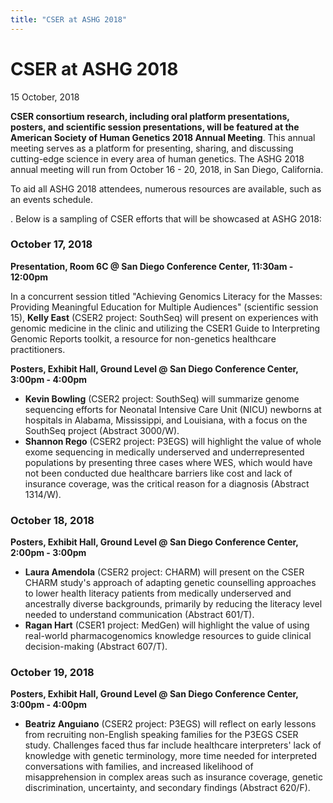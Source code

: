 ```yaml
---
title: "CSER at ASHG 2018"
---
```



<BreadcrumbsNews />

# CSER at ASHG 2018

<Subheader>15 October, 2018</Subheader>

**CSER consortium research, including oral platform presentations, posters, and scientific session presentations, will be featured at the American Society of Human Genetics 2018 Annual Meeting**. This annual meeting serves as a platform for presenting, sharing, and discussing cutting-edge science in every area of human genetics. The ASHG 2018 annual meeting will run from October 16 - 20, 2018, in San Diego, California.

To aid all ASHG 2018 attendees, numerous resources are available, such as an events schedule.

<Link
  label="A full list of CSER work at ASHG 2018 can be found online here"
  url="https://cser-consortium.org/system/files/attachments/cser_ashg_2018_posters_and_presentations_2018-10-15.pdf"
/>
. Below is a sampling of CSER efforts that will be showcased at ASHG 2018:

### October 17, 2018

**Presentation, Room 6C @ San Diego Conference Center, <NBS>11:30am - 12:00pm</NBS>**

In a concurrent session titled "Achieving Genomics Literacy for the Masses: Providing Meaningful Education for Multiple Audiences" (scientific session 15), **Kelly East** (CSER2 project: SouthSeq) will present on experiences with genomic medicine in the clinic and utilizing the CSER1 Guide to Interpreting Genomic Reports toolkit, a resource for non-genetics healthcare practitioners.

**Posters, Exhibit Hall, Ground Level @ San Diego Conference Center, <NBS>3:00pm - 4:00pm</NBS>**

- **Kevin Bowling** (CSER2 project: SouthSeq) will summarize genome sequencing efforts for Neonatal Intensive Care Unit (NICU) newborns at hospitals in Alabama, Mississippi, and Louisiana, with a focus on the SouthSeq project (Abstract 3000/W).
- **Shannon Rego** (CSER2 project: P3EGS) will highlight the value of whole exome sequencing in medically underserved and underrepresented populations by presenting three cases where WES, which would have not been conducted due healthcare barriers like cost and lack of insurance coverage, was the critical reason for a diagnosis (Abstract 1314/W).

### October 18, 2018

**Posters, Exhibit Hall, Ground Level @ San Diego Conference Center, <NBS>2:00pm - 3:00pm</NBS>**

- **Laura Amendola** (CSER2 project: CHARM) will present on the CSER CHARM study's approach of adapting genetic counselling approaches to lower health literacy patients from medically underserved and ancestrally diverse backgrounds, primarily by reducing the literacy level needed to understand communication (Abstract 601/T).
- **Ragan Hart** (CSER1 project: MedGen) will highlight the value of using real-world pharmacogenomics knowledge resources to guide clinical decision-making (Abstract 607/T).

### October 19, 2018

**Posters, Exhibit Hall, Ground Level @ San Diego Conference Center, <NBS>3:00pm - 4:00pm</NBS>**

- **Beatriz Anguiano** (CSER2 project: P3EGS) will reflect on early lessons from recruiting non-English speaking families for the P3EGS CSER study. Challenges faced thus far include healthcare interpreters' lack of knowledge with genetic terminology, more time needed for interpreted conversations with families, and increased likelihood of misapprehension in complex areas such as insurance coverage, genetic discrimination, uncertainty, and secondary findings (Abstract 620/F).

